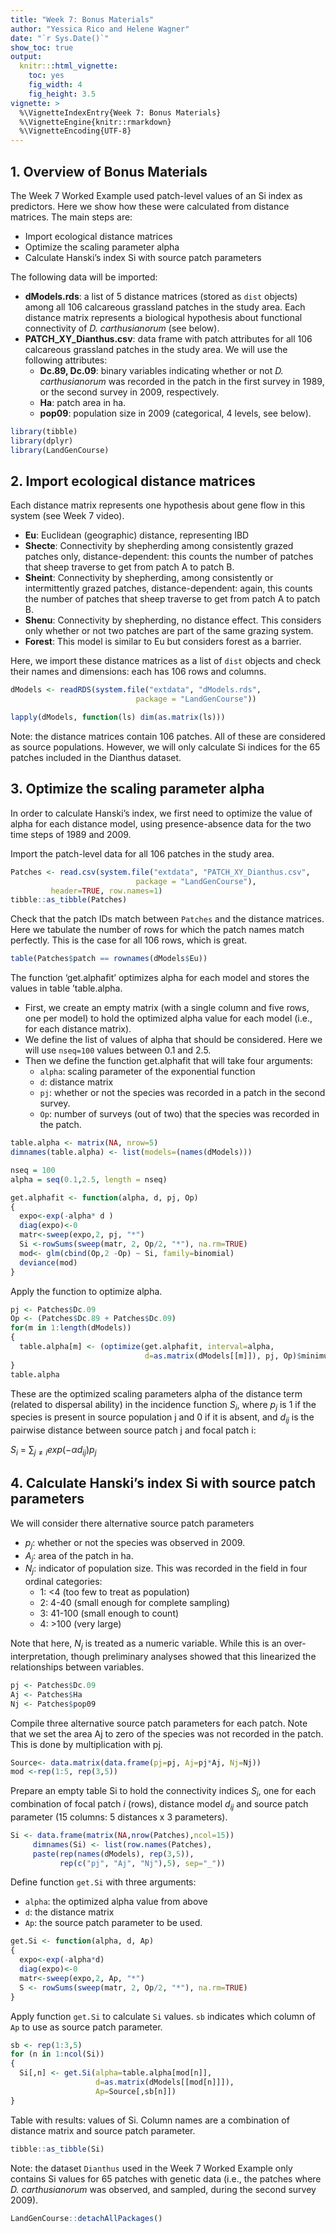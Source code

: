 ```yaml
---
title: "Week 7: Bonus Materials"
author: "Yessica Rico and Helene Wagner"
date: "`r Sys.Date()`"
show_toc: true
output:
  knitr:::html_vignette:
    toc: yes
    fig_width: 4 
    fig_height: 3.5
vignette: >
  %\VignetteIndexEntry{Week 7: Bonus Materials}
  %\VignetteEngine{knitr::rmarkdown}
  %\VignetteEncoding{UTF-8}
---
```

## 1. Overview of Bonus Materials

The Week 7 Worked Example used patch-level values of an Si index as predictors. Here we show how these were calculated from distance matrices. The main steps are:

- Import ecological distance matrices
- Optimize the scaling parameter alpha
- Calculate Hanski's index Si with source patch parameters

The following data will be imported:

- **dModels.rds**: a list of 5 distance matrices (stored as `dist` objects) among all 106 calcareous grassland patches in the study area. Each distance matrix represents a biological hypothesis about functional connectivity of *D. carthusianorum* (see below).
- **PATCH_XY_Dianthus.csv**: data frame with patch attributes for all 106 calcareous grassland patches in the study area. We will use the following attributes:
  - **Dc.89, Dc.09**: binary variables indicating whether or not *D. carthusianorum* was recorded in the patch in the first survey in 1989, or the second survey in 2009, respectively.
  - **Ha**: patch area in ha.
  - **pop09**: population size in 2009 (categorical, 4 levels, see below).

```r
library(tibble)
library(dplyr)
library(LandGenCourse)

```


## 2. Import ecological distance matrices

Each distance matrix represents one hypothesis about gene flow in this system (see Week 7 video). 

- **Eu**: Euclidean (geographic) distance, representing IBD
- **Shecte**: Connectivity by shepherding among consistently grazed patches only, distance-dependent: this counts the number of patches that sheep traverse to get from patch A to patch B. 
- **Sheint**: Connectivity by shepherding, among consistently or intermittently grazed patches, distance-dependent: again, this counts the number of patches that sheep traverse to get from patch A to patch B. 
- **Shenu**: Connectivity by shepherding, no distance effect. This considers only whether or not two patches are part of the same grazing system.  
- **Forest**: This model is similar to Eu but considers forest as a barrier.

Here, we import these distance matrices as a list of `dist` objects and check their names and dimensions: each has 106 rows and columns.  

```r
dModels <- readRDS(system.file("extdata", "dModels.rds", 
                            package = "LandGenCourse")) 

lapply(dModels, function(ls) dim(as.matrix(ls)))
```
Note: the distance matrices contain 106 patches. All of these are considered as source populations. However, we will only calculate Si indices for the 65 patches included in the Dianthus dataset. 

## 3. Optimize the scaling parameter alpha

In order to calculate Hanski's index, we first need to optimize the value of alpha for each distance model, using presence-absence data for the two time steps of 1989 and 2009. 

Import the patch-level data for all 106 patches in the study area.

```r
Patches <- read.csv(system.file("extdata", "PATCH_XY_Dianthus.csv", 
                            package = "LandGenCourse"),
         header=TRUE, row.names=1)
tibble::as_tibble(Patches)
```

Check that the patch IDs match between `Patches` and the distance matrices. Here we tabulate the number of rows for which the patch names match perfectly. This is the case for all 106 rows, which is great.

```r
table(Patches$patch == rownames(dModels$Eu))
```

The function 'get.alphafit' optimizes alpha for each model and stores the values in  table 'table.alpha.

- First, we create an empty matrix (with a single column and five rows, one per model) to hold the optimized alpha value for each model (i.e., for each distance matrix).
- We define the list of values of alpha that should be considered. Here we will use `nseq=100` values between 0.1 and 2.5.
- Then we define the function get.alphafit that will take four arguments:
  - `alpha`: scaling parameter of the exponential function
  - `d`: distance matrix
  - `pj`: whether or not the species was recorded in a patch in the second survey.
  - `Op`: number of surveys (out of two) that the species was recorded in the patch.

```r
table.alpha <- matrix(NA, nrow=5)
dimnames(table.alpha) <- list(models=(names(dModels)))

nseq = 100
alpha = seq(0.1,2.5, length = nseq)

get.alphafit <- function(alpha, d, pj, Op)
{
  expo<-exp(-alpha* d )
  diag(expo)<-0
  matr<-sweep(expo,2, pj, "*")
  Si <-rowSums(sweep(matr, 2, Op/2, "*"), na.rm=TRUE)
  mod<- glm(cbind(Op,2 -Op) ~ Si, family=binomial)
  deviance(mod)
}
``` 
     
Apply the function to optimize alpha.  

```r
pj <- Patches$Dc.09
Op <- (Patches$Dc.89 + Patches$Dc.09)
for(m in 1:length(dModels))
{
  table.alpha[m] <- (optimize(get.alphafit, interval=alpha,
                              d=as.matrix(dModels[[m]]), pj, Op)$minimum)
}
table.alpha
``` 

These are the optimized scaling parameters alpha of the distance term (related to dispersal ability) in the incidence function $S_{i}$, where $p_{j}$ is 1 if the species is present in source population j and 0 if it is absent, and $d_{ij}$ is the pairwise distance between source patch j and focal patch i: 

$S_{i}$ = $\sum_{j\neq i} exp(-\alpha d_{ij})p_{j}$

## 4. Calculate Hanski's index Si with source patch parameters

We will consider there alternative source patch parameters

- $p_{j}$: whether or not the species was observed in 2009.
- $A_{j}$: area of the patch in ha.
- $N_{j}$: indicator of population size. This was recorded in the field in four ordinal categories:
    - 1: <4     (too few to treat as population)
    - 2: 4-40   (small enough for complete sampling)
    - 3: 41-100 (small enough to count)
    - 4: >100   (very large)
     
Note that here, $N_{j}$ is treated as a numeric variable. While this is an over-interpretation, though preliminary analyses showed that this linearized the relationships between variables.

```r
pj <- Patches$Dc.09
Aj <- Patches$Ha
Nj <- Patches$pop09
``` 

Compile three alternative source patch parameters for each patch. Note that we set the area Aj to zero of the species was not recorded in the patch. This is done by multiplication with pj. 

```r
Source<- data.matrix(data.frame(pj=pj, Aj=pj*Aj, Nj=Nj))
mod <-rep(1:5, rep(3,5))
```

Prepare an empty table Si to hold the connectivity indices $S_{i}$, one for each combination of focal patch *i* (rows), distance model $d_{ij}$ and source patch parameter (15 columns: 5 distances x 3 parameters).

```r
Si <- data.frame(matrix(NA,nrow(Patches),ncol=15))
     dimnames(Si) <- list(row.names(Patches),
     paste(rep(names(dModels), rep(3,5)), 
           rep(c("pj", "Aj", "Nj"),5), sep="_"))
```

Define function `get.Si` with three arguments:

- `alpha`: the optimized alpha value from above
- `d`: the distance matrix
- `Ap`: the source patch parameter to be used.

```r
get.Si <- function(alpha, d, Ap)
{
  expo<-exp(-alpha*d)
  diag(expo)<-0
  matr<-sweep(expo,2, Ap, "*")
  S <- rowSums(sweep(matr, 2, Op/2, "*"), na.rm=TRUE)
}
```

Apply function `get.Si` to calculate `Si` values. `sb` indicates which column of `Ap` to use as source patch parameter.

```r
sb <- rep(1:3,5)
for (n in 1:ncol(Si))
{
  Si[,n] <- get.Si(alpha=table.alpha[mod[n]], 
                   d=as.matrix(dModels[[mod[n]]]),
                   Ap=Source[,sb[n]])
}
``` 

Table with results: values of Si. Column names are a combination of distance matrix and source patch parameter.

```r
tibble::as_tibble(Si)  
``` 

Note: the dataset `Dianthus` used in the Week 7 Worked Example only contains Si values for 65 patches with genetic data (i.e., the patches where *D. carthusianorum* was observed, and sampled, during the second survey 2009). 

```r
LandGenCourse::detachAllPackages()
```






